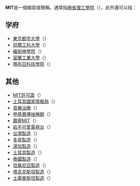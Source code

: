 '''MIT'''是一個縮寫或簡稱，通常指[[麻省理工學院|麻省理工學院]]（{{lang-en|Massachusetts Institute of Technology}}），此外還可以指：

==学府==

* [[東京都市大學|東京都市大學]]（{{lang-en|Musashi Institute of Technology}}）
* [[前橋工科大學|前橋工科大學]]（{{lang-en|Maebashi Institute of Technology}}）
* [[緬甸神學院|緬甸神學院]]（{{lang-en|Myanmar Institute of Theology}}）
* [[室蘭工業大學|室蘭工業大學]]（{{lang-en|Muroran Institute of Technology}}）
* [[瑪布亞科技學院|瑪布亞科技學院]]（{{lang-en|Mapúa Institute of Technology}}）

==其他==
* [[MIT許可證|MIT許可證]]（{{lang-en|MIT License}}）
* [[土耳其國家情報局|土耳其國家情報局]]（{{lang-tr|M.İ.T}}）
* [[音樂治療|音樂治療]]（{{lang-en|Melodic Intonation Therapy}}）
* [[甲基異噻唑啉酮|甲基異噻唑啉酮]]（{{lang-en|Methylisothiazolinone}}）
* [[霹靂MIT|霹靂MIT]]（{{lang-en|Mysterious Incredible Terminator}}）
* [[岩手可愛電視台|岩手可愛電視台]]（{{lang-en|Iwate Menkoi Television}}）
* [[台灣製造|台灣製造]]（{{lang-en|Made in Taiwan}}）
* [[多哥製造|多哥製造]]（{{lang-en|Made in Togo}}）
* [[湯加製造|湯加製造]]（{{lang-en|Made in Tonga}}）
* [[土耳其製造|土耳其製造]]（{{lang-en|Made in Turkey}}）
* [[泰國製造|泰國製造]]（{{lang-en|Made in Thailand}}）
* [[坦桑尼亞製造|坦桑尼亞製造]]（{{lang-en|Made in Tanzania}}）
* [[塔吉克斯坦製造|塔吉克斯坦製造]]（{{lang-en|Made in Tajikistan}}）
* [[土庫曼斯坦製造|土庫曼斯坦製造]]（{{lang-en|Made in Turkmenistan}}）

{{Disambiguation|cat=三字拉丁字母縮寫消歧義}}